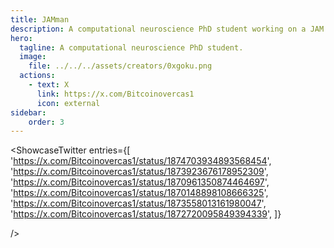 ```yaml
---
title: JAMman
description: A computational neuroscience PhD student working on a JAM implementation in Python.
hero:
  tagline: A computational neuroscience PhD student.
  image: 
    file: ../../../assets/creators/0xgoku.png
  actions:
    - text: X
      link: https://x.com/Bitcoinovercas1
      icon: external
sidebar:
    order: 3
---
```



<ShowcaseTwitter
  entries={[
    'https://x.com/Bitcoinovercas1/status/1874703934893568454',
    'https://x.com/Bitcoinovercas1/status/1873923676178952309',
    'https://x.com/Bitcoinovercas1/status/1870961350874464697',
    'https://x.com/Bitcoinovercas1/status/1870148898108666325',
    'https://x.com/Bitcoinovercas1/status/1873558013161980047',
    'https://x.com/Bitcoinovercas1/status/1872720095849394339',
  ]}

/>
 <script async src="https://platform.twitter.com/widgets.js" charset="utf-8"></script>